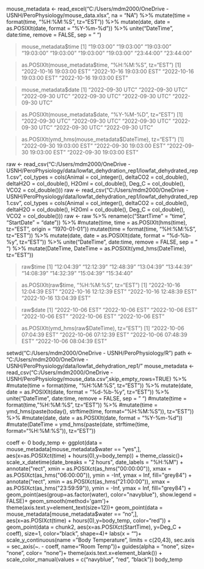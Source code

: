 mouse_metadata <- read_excel("C:/Users/mdm2000/OneDrive - USNH/PeroPhysiology/mouse_data.xlsx", na = "NA") %>% 
  mutate(time = format(time, "%H:%M:%S", tz="EST")) %>%
  mutate(date, date = as.POSIXlt(date, format = "%Y-%m-%d")) %>%
  unite("DateTime", date:time, remove = FALSE, sep =  " ")

> mouse_metadata$time
[1] "19:03:00" "19:03:00" "19:03:00" "19:03:00" "19:03:00" "19:03:00" "19:03:00" "23:44:00" "23:44:00"

> as.POSIXlt(mouse_metadata$time, "%H:%M:%S", tz="EST")
[1] "2022-10-16 19:03:00 EST" "2022-10-16 19:03:00 EST" "2022-10-16 19:03:00 EST" "2022-10-16 19:03:00 EST"

> mouse_metadata$date
[1] "2022-09-30 UTC" "2022-09-30 UTC" "2022-09-30 UTC" "2022-09-30 UTC" "2022-09-30 UTC" "2022-09-30 UTC"

> as.POSIXlt(mouse_metadata$date, "%Y-%M-%D", tz="EST")
[1] "2022-09-30 UTC" "2022-09-30 UTC" "2022-09-30 UTC" "2022-09-30 UTC" "2022-09-30 UTC" "2022-09-30 UTC"

> as.POSIXlt(ymd_hms(mouse_metadata$DateTime), tz="EST")
[1] "2022-09-30 19:03:00 EST" "2022-09-30 19:03:00 EST" "2022-09-30 19:03:00 EST" "2022-09-30 19:03:00 EST"


raw <- read_csv("C:/Users/mdm2000/OneDrive - USNH/PeroPhysiology/data/lowfat_dehydration_rep1/lowfat_dehydrated_rep1.csv",
                col_types = cols(Animal = col_integer(), 
                            deltaCO2 = col_double(), 
                            deltaH2O = col_double(),
                            H2Oml = col_double(),
                            Deg_C = col_double(),
                            VCO2 = col_double()))
raw <- read_csv("C:/Users/mdm2000/OneDrive - USNH/PeroPhysiology/data/lowfat_dehydration_rep1/lowfat_dehydrated_rep1.csv",
                col_types = cols(Animal = col_integer(), 
                                 deltaCO2 = col_double(), 
                                 deltaH2O = col_double(),
                                 H2Oml = col_double(),
                                 Deg_C = col_double(),
                                 VCO2 = col_double()))
raw <- raw %>%
  rename(c("StartTime" = "time", "StartDate" = "date")) %>%
  #mutate(time, time = as.POSIXlt(hms(time), tz="EST", origin = "1970-01-01"))
  mutate(time = format(time, "%H:%M:%S", tz="EST")) %>%
  mutate(date, date = as.POSIXlt(date, format = "%d-%b-%y", tz="EST")) %>%
  unite("DateTime", date:time, remove = FALSE, sep =  " ") %>%
  mutate(DateTime, DateTime = as.POSIXlt(ymd_hms(DateTime), tz="EST"))

> raw$time
[1] "12:04:39" "12:12:39" "12:48:39" "13:04:39" "13:44:39" "14:08:39" "14:32:39" "15:04:39" "15:34:40"

> as.POSIXlt(raw$time, "%H:%M:%S", tz="EST")
[1] "2022-10-16 12:04:39 EST" "2022-10-16 12:12:39 EST" "2022-10-16 12:48:39 EST" "2022-10-16 13:04:39 EST"

> raw$date
[1] "2022-10-06 EST" "2022-10-06 EST" "2022-10-06 EST" "2022-10-06 EST" "2022-10-06 EST" "2022-10-06 EST"

> as.POSIXlt(ymd_hms(raw$DateTime), tz="EST")
[1] "2022-10-06 07:04:39 EST" "2022-10-06 07:12:39 EST" "2022-10-06 07:48:39 EST" "2022-10-06 08:04:39 EST"


setwd("C:/Users/mdm2000/OneDrive - USNH/PeroPhysiology/R")
path <- "C:/Users/mdm2000/OneDrive - USNH/PeroPhysiology/data/lowfat_dehydration_rep1/"
mouse_metadata <- read_csv("C:/Users/mdm2000/OneDrive - USNH/PeroPhysiology/mouse_data.csv",skip_empty_rows=TRUE) %>%
    #mutate(time = format(time, "%H:%M:%S", tz="EST")) %>%
    mutate(date, date = as.POSIXlt(date, format = "%d-%b-%y", tz="EST")) %>%
    unite("DateTime", date:time, remove = FALSE, sep =  " ")
    #mutate(time = format(time, "%H:%M:%S", tz="EST")) %>%
    #mutate(time = ymd_hms(paste(today(), strftime(time, format="%H:%M:%S")), tz="EST")) %>%
    #mutate(date, date = as.POSIXlt(date, format = "%Y-%m-%d"))
    #mutate(DateTime = ymd_hms(paste(date, strftime(time, format="%H:%M:%S")), tz="EST"))

coeff <- 0
body_temp <- ggplot(data = mouse_metadata[mouse_metadata$water == "yes",],
                     aes(x=as.POSIXct(time) + hours(0),y=body_temp)) +
     theme_classic()+
     scale_x_datetime(date_breaks = "2 hours", date_labels = "%H:%M") +
     annotate("rect", xmin = as.POSIXct(as_hms("00:00:00")), 
              xmax = as.POSIXct(as_hms("06:00:00")), 
              ymin = -Inf, ymax = Inf, fill="grey84") +
     annotate("rect", xmin = as.POSIXct(as_hms("21:00:00")), 
              xmax = as.POSIXct(as_hms("23:59:59")), 
              ymin = -Inf, ymax = Inf, fill="grey84") +
     geom_point(aes(group=as.factor(water), 
                    color="navyblue"), show.legend = FALSE)+
     geom_smooth(method='gam')+
     theme(axis.text.y=element_text(size=12))+
     geom_point(data = mouse_metadata[mouse_metadata$water == "no",],
                     aes(x=as.POSIXct(time) + hours(0),y=body_temp, color="red")) +
     geom_point(data = chunk2, aes(x=as.POSIXct(StartTime), y=Deg_C + coeff), size=1, color="black", shape=4)+
     labs(x = "")+
     scale_y_continuous(name = "Body Temperature", limits = c(20,43), sec.axis = sec_axis(~. - coeff, name="Room Temp"))+ 
     guides(alpha = "none", size= "none", color= "none")+
     theme(axis.text.x=element_blank()) +
     scale_color_manual(values = c("navyblue", "red", "black"))
body_temp




